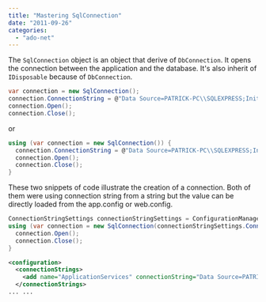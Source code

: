 ```yaml
---
title: "Mastering SqlConnection"
date: "2011-09-26"
categories: 
  - "ado-net"
---
```


The `SqlConnection` object is an object that derive of `DbConnection`. It opens the connection between the application and the database. It's also inherit of `IDisposable` because of `DbConnection`.


```csharp
var connection = new SqlConnection(); 
connection.ConnectionString = @"Data Source=PATRICK-PC\\SQLEXPRESS;Initial Catalog=Northwind;Integrated Security=True"; 
connection.Open(); 
connection.Close(); 
```
or

```csharp
using (var connection = new SqlConnection()) { 
  connection.ConnectionString = @"Data Source=PATRICK-PC\\SQLEXPRESS;Initial Catalog=Northwind;Integrated Security=True"; 
  connection.Open(); 
  connection.Close(); 
} 
```

These two snippets of code illustrate the creation of a connection. Both of them were using connection string from a string but the value can be directly loaded from the app.config or web.config.

```csharp
ConnectionStringSettings connectionStringSettings = ConfigurationManager.ConnectionStrings["ApplicationServices"]; 
using (var connection = new SqlConnection(connectionStringSettings.ConnectionString)) { 
  connection.Open(); 
  connection.Close(); 
} 
``` 

```xml
<configuration> 
  <connectionStrings> 
    <add name="ApplicationServices" connectionString="Data Source=PATRICK-PC\\SQLEXPRESS;Initial Catalog=Northwind;Integrated Security=True" providerName="System.Data.SqlClient" /> 
  </connectionStrings> 
... ... 
```

